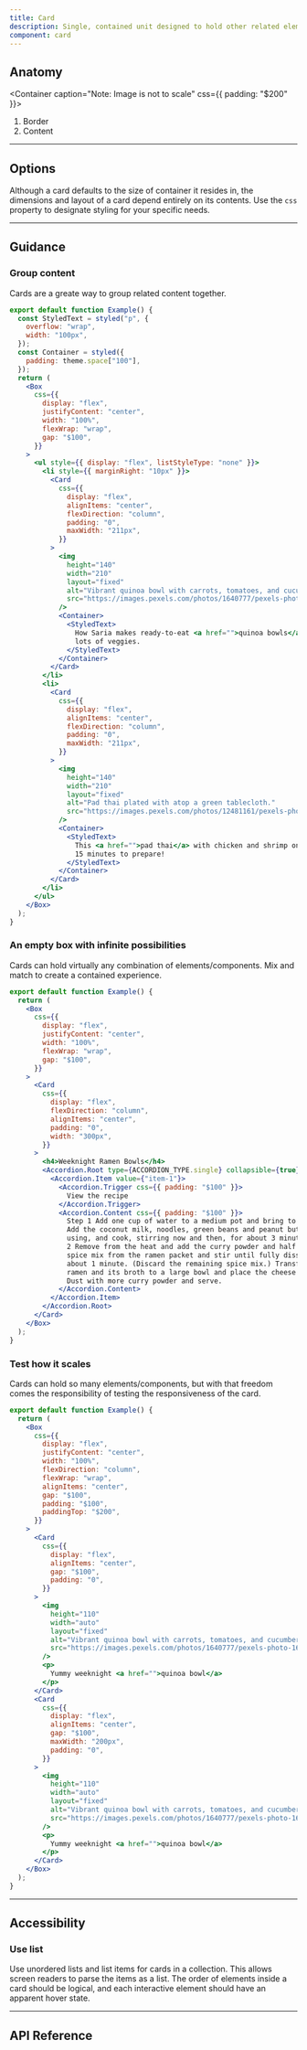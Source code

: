 ```yaml
---
title: Card
description: Single, contained unit designed to hold other related elements and/or components.
component: card
---
```


## Anatomy

<Container caption="Note: Image is not  to scale" css={{ padding: "$200" }}>
  <InlineSVG path="/img/components/card/anatomy.svg" width={16} height={200} />
</Container>

1. Border
2. Content

---

## Options

Although a card defaults to the size of container it resides in, the dimensions and layout of a card depend entirely on its contents. Use the `css` property to designate styling for your specific needs.

---

## Guidance

### Group content

Cards are a greate way to group related content together.

```jsx withPreview isGuide="success"
export default function Example() {
  const StyledText = styled("p", {
    overflow: "wrap",
    width: "100px",
  });
  const Container = styled({
    padding: theme.space["100"],
  });
  return (
    <Box
      css={{
        display: "flex",
        justifyContent: "center",
        width: "100%",
        flexWrap: "wrap",
        gap: "$100",
      }}
    >
      <ul style={{ display: "flex", listStyleType: "none" }}>
        <li style={{ marginRight: "10px" }}>
          <Card
            css={{
              display: "flex",
              alignItems: "center",
              flexDirection: "column",
              padding: "0",
              maxWidth: "211px",
            }}
          >
            <img
              height="140"
              width="210"
              layout="fixed"
              alt="Vibrant quinoa bowl with carrots, tomatoes, and cucumbers"
              src="https://images.pexels.com/photos/1640777/pexels-photo-1640777.jpeg"
            />
            <Container>
              <StyledText>
                How Saria makes ready-to-eat <a href="">quinoa bowls</a> with
                lots of veggies.
              </StyledText>
            </Container>
          </Card>
        </li>
        <li>
          <Card
            css={{
              display: "flex",
              alignItems: "center",
              flexDirection: "column",
              padding: "0",
              maxWidth: "211px",
            }}
          >
            <img
              height="140"
              width="210"
              layout="fixed"
              alt="Pad thai plated with atop a green tablecloth."
              src="https://images.pexels.com/photos/12481161/pexels-photo-12481161.jpeg?auto=compress&cs=tinysrgb&w=1260&h=750&dpr=2"
            />
            <Container>
              <StyledText>
                This <a href="">pad thai</a> with chicken and shrimp only takes
                15 minutes to prepare!
              </StyledText>
            </Container>
          </Card>
        </li>
      </ul>
    </Box>
  );
}
```

### An empty box with infinite possibilities

Cards can hold virtually any combination of elements/components. Mix and match to create a contained experience.

```jsx withPreview isGuide="information"
export default function Example() {
  return (
    <Box
      css={{
        display: "flex",
        justifyContent: "center",
        width: "100%",
        flexWrap: "wrap",
        gap: "$100",
      }}
    >
      <Card
        css={{
          display: "flex",
          flexDirection: "column",
          alignItems: "center",
          padding: "0",
          width: "300px",
        }}
      >
        <h4>Weeknight Ramen Bowls</h4>
        <Accordion.Root type={ACCORDION_TYPE.single} collapsible={true}>
          <Accordion.Item value={"item-1"}>
            <Accordion.Trigger css={{ padding: "$100" }}>
              View the recipe
            </Accordion.Trigger>
            <Accordion.Content css={{ padding: "$100" }}>
              Step 1 Add one cup of water to a medium pot and bring to a boil.
              Add the coconut milk, noodles, green beans and peanut butter, if
              using, and cook, stirring now and then, for about 3 minutes. Step
              2 Remove from the heat and add the curry powder and half of the
              spice mix from the ramen packet and stir until fully dissolved,
              about 1 minute. (Discard the remaining spice mix.) Transfer the
              ramen and its broth to a large bowl and place the cheese on top.
              Dust with more curry powder and serve.
            </Accordion.Content>
          </Accordion.Item>
        </Accordion.Root>
      </Card>
    </Box>
  );
}
```

### Test how it scales

Cards can hold so many elements/components, but with that freedom comes the responsibility of testing the responsiveness of the card.

```jsx withPreview isGuide="warning"
export default function Example() {
  return (
    <Box
      css={{
        display: "flex",
        justifyContent: "center",
        width: "100%",
        flexDirection: "column",
        flexWrap: "wrap",
        alignItems: "center",
        gap: "$100",
        padding: "$100",
        paddingTop: "$200",
      }}
    >
      <Card
        css={{
          display: "flex",
          alignItems: "center",
          gap: "$100",
          padding: "0",
        }}
      >
        <img
          height="110"
          width="auto"
          layout="fixed"
          alt="Vibrant quinoa bowl with carrots, tomatoes, and cucumbers"
          src="https://images.pexels.com/photos/1640777/pexels-photo-1640777.jpeg"
        />
        <p>
          Yummy weeknight <a href="">quinoa bowl</a>
        </p>
      </Card>
      <Card
        css={{
          display: "flex",
          alignItems: "center",
          gap: "$100",
          maxWidth: "200px",
          padding: "0",
        }}
      >
        <img
          height="110"
          width="auto"
          layout="fixed"
          alt="Vibrant quinoa bowl with carrots, tomatoes, and cucumbers"
          src="https://images.pexels.com/photos/1640777/pexels-photo-1640777.jpeg"
        />
        <p>
          Yummy weeknight <a href="">quinoa bowl</a>
        </p>
      </Card>
    </Box>
  );
}
```

---

## Accessibility

### Use list

Use unordered lists and list items for cards in a collection. This allows screen readers to parse the items as a list. The order of elements inside a card should be logical, and each interactive element should have an apparent hover state.

---

## API Reference

<PropsTable props={propsTable} />

```

```
